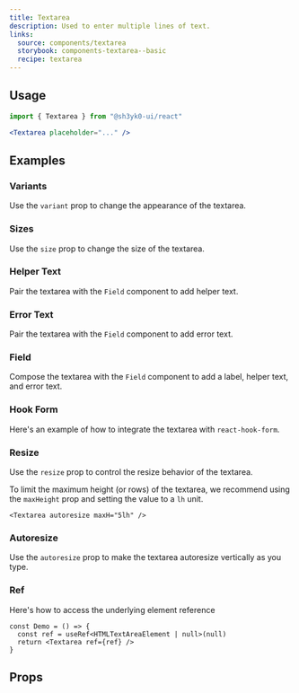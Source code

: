 ```yaml
---
title: Textarea
description: Used to enter multiple lines of text.
links:
  source: components/textarea
  storybook: components-textarea--basic
  recipe: textarea
---
```


<ExampleTabs name="textarea-basic" />

## Usage

```jsx
import { Textarea } from "@sh3yk0-ui/react"
```

```jsx
<Textarea placeholder="..." />
```

## Examples

### Variants

Use the `variant` prop to change the appearance of the textarea.

<ExampleTabs name="textarea-with-variants" />

### Sizes

Use the `size` prop to change the size of the textarea.

<ExampleTabs name="textarea-with-sizes" />

### Helper Text

Pair the textarea with the `Field` component to add helper text.

<ExampleTabs name="textarea-with-helper-text" />

### Error Text

Pair the textarea with the `Field` component to add error text.

<ExampleTabs name="textarea-with-error-text" />

### Field

Compose the textarea with the `Field` component to add a label, helper text, and
error text.

<ExampleTabs name="input-with-field" />

### Hook Form

Here's an example of how to integrate the textarea with `react-hook-form`.

<ExampleTabs name="textarea-with-hook-form" />

### Resize

Use the `resize` prop to control the resize behavior of the textarea.

<ExampleTabs name="textarea-with-resize" />

To limit the maximum height (or rows) of the textarea, we recommend using the
`maxHeight` prop and setting the value to a `lh` unit.

```tsx
<Textarea autoresize maxH="5lh" />
```

### Autoresize

Use the `autoresize` prop to make the textarea autoresize vertically as you
type.

<ExampleTabs name="textarea-with-autoresize" />

### Ref

Here's how to access the underlying element reference

```tsx
const Demo = () => {
  const ref = useRef<HTMLTextAreaElement | null>(null)
  return <Textarea ref={ref} />
}
```

## Props

<PropTable component="Textarea" part="Textarea" />

